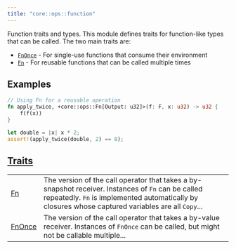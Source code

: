 ```yaml
---
title: "core::ops::function"
---
```



Function traits and types.
This module defines traits for function-like types that can be called.
The two main traits are:
- [`FnOnce`](./core-ops-function-FnOnce) - For single-use functions that consume their environment
- [`Fn`](./core-ops-function-Fn) - For reusable functions that can be called multiple times
## Examples

```rust
// Using Fn for a reusable operation
fn apply_twice, +core::ops::Fn[Output: u32]>(f: F, x: u32) -> u32 {
    f(f(x))
}

let double = |x| x * 2;
assert!(apply_twice(double, 2) == 8);
```



## [Traits](./core-ops-function-traits)

| | |
|:---|:---|
| [Fn](./core-ops-function-Fn) | The version of the call operator that takes a by-snapshot receiver. Instances of `Fn`  can be called repeatedly. `Fn`  is implemented automatically by closures whose captured variables are all `Copy`... |
| [FnOnce](./core-ops-function-FnOnce) | The version of the call operator that takes a by-value receiver. Instances of `FnOnce`  can be called, but might not be callable multiple... |
